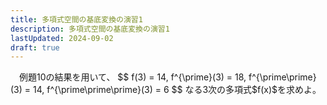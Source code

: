 ```yaml
---
title: 多項式空間の基底変換の演習1
description: 多項式空間の基底変換の演習1
lastUpdated: 2024-09-02
draft: true
---
```


<Card title="ゼミナール10.1">
　例題10の結果を用いて、
$$
f(3) = 14, f^{\prime}(3) = 18, f^{\prime\prime}(3) = 14, f^{\prime\prime\prime}(3) = 6
$$
なる3次の多項式$f(x)$を求めよ。
</Card>
